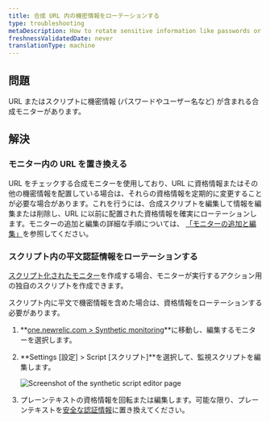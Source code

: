 ```yaml
---
title: 合成 URL 内の機密情報をローテーションする
type: troubleshooting
metaDescription: How to rotate sensitive information like passwords or usernames included in synthetic URLs.
freshnessValidatedDate: never
translationType: machine
---
```


## 問題

URL またはスクリプトに機密情報 (パスワードやユーザー名など) が含まれる合成モニターがあります。

## 解決

### モニター内の URL を置き換える

URL をチェックする合成モニターを使用しており、URL に資格情報またはその他の機密情報を配置している場合は、それらの資格情報を定期的に変更することが必要な場合があります。これを行うには、合成スクリプトを編集して情報を編集または削除し、URL に以前に配置された資格情報を確実にローテーションします。モニターの追加と編集の詳細な手順については、 [「モニターの追加と編集」](/docs/synthetics/synthetic-monitoring/using-monitors/add-edit-monitors/)を参照してください。

### スクリプト内の平文認証情報をローテーションする

[スクリプト化されたモニター](/docs/synthetics/synthetic-monitoring/scripting-monitors/introduction-scripted-browser-monitors/)を作成する場合、モニターが実行するアクション用の独自のスクリプトを作成できます。

スクリプト内に平文で機密情報を含めた場合は、資格情報をローテーションする必要があります。

1. **[one.newrelic.com > Synthetic monitoring](https://one.newrelic.com/synthetics-nerdlets)**に移動し、編集するモニターを選択します。

2. **Settings \[設定] > Script \[スクリプト]**を選択して、監視スクリプトを編集します。

   <img
     title="Screenshot of the synthetic script editor page"
     alt="Screenshot of the synthetic script editor page"
     src="/images/synthetic_screenshot-crop_script-editor.webp"
   />

3. プレーンテキストの資格情報を回転または編集します。可能な限り、プレーンテキストを[安全な認証情報](/docs/synthetics/synthetic-monitoring/using-monitors/store-secure-credentials-scripted-browsers-api-tests/)に置き換えてください。
